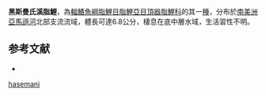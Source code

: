 {{Speciesbox
| status = NE
| status_system = IUCN3.1
| genus = Characidium
| species = hasemani
| authority = [[Steindachner|Steindachner]], 1915
| synonyms = *''Characidium surumuense''<br /><small>Steindachner, 1915</small>
}}
'''黑斯曼氏溪脂鯉'''，為[[輻鰭魚綱|輻鰭魚綱]][[脂鯉目|脂鯉目]][[脂鯉亞目|脂鯉亞目]][[頂器脂鯉科|頂器脂鯉科]]的其一[[種|種]]，分布於[[南美洲|南美洲]][[亞馬遜河|亞馬遜河]]北部支流流域，體長可達6.8公分，棲息在底中層水域，生活習性不明。

==参考文献==
{{refbegin}}
*{{FishBase_species|genus=Characidium|species=hasemani|year=2013|month=9}}
{{refend}}
{{Taxonbar|from=Q5501010}}

[[Category:溪脂鯉屬|hasemani]]